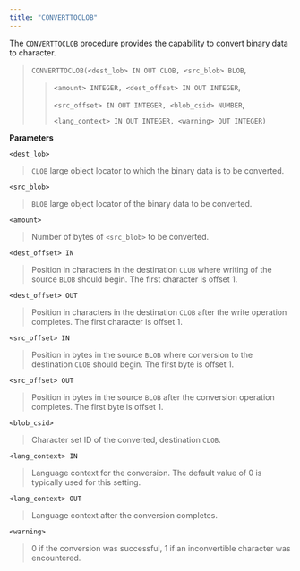 ```yaml
---
title: "CONVERTTOCLOB"
---
```


The `CONVERTTOCLOB` procedure provides the capability to convert binary data to character.

> `CONVERTTOCLOB(<dest_lob> IN OUT CLOB, <src_blob> BLOB`,
> 
> > `<amount> INTEGER, <dest_offset> IN OUT INTEGER`,
> > 
> > `<src_offset> IN OUT INTEGER, <blob_csid> NUMBER`,
> > 
> > `<lang_context> IN OUT INTEGER, <warning> OUT INTEGER)`

**Parameters**

`<dest_lob>`

> `CLOB` large object locator to which the binary data is to be converted.

`<src_blob>`

> `BLOB` large object locator of the binary data to be converted.

`<amount>`

> Number of bytes of `<src_blob>` to be converted.

`<dest_offset> IN`

> Position in characters in the destination `CLOB` where writing of the source `BLOB` should begin. The first character is offset 1.

`<dest_offset> OUT`

> Position in characters in the destination `CLOB` after the write operation completes. The first character is offset 1.

`<src_offset> IN`

> Position in bytes in the source `BLOB` where conversion to the destination `CLOB` should begin. The first byte is offset 1.

`<src_offset> OUT`

> Position in bytes in the source `BLOB` after the conversion operation completes. The first byte is offset 1.

`<blob_csid>`

> Character set ID of the converted, destination `CLOB`.

`<lang_context> IN`

> Language context for the conversion. The default value of 0 is typically used for this setting.

`<lang_context> OUT`

> Language context after the conversion completes.

`<warning>`

> 0 if the conversion was successful, 1 if an inconvertible character was encountered.
